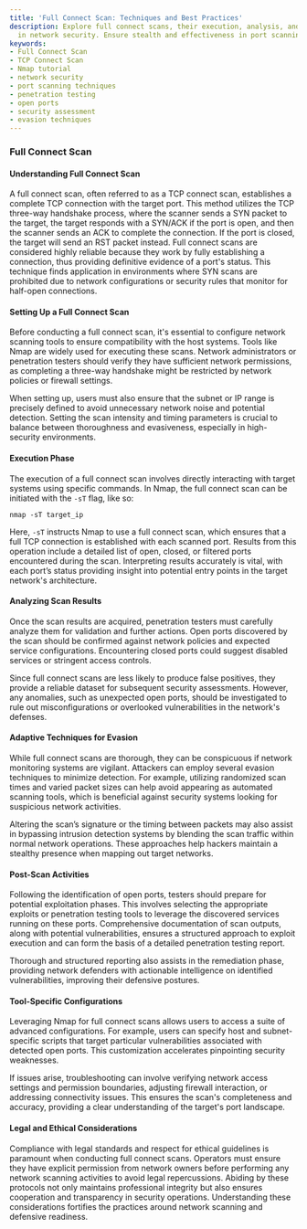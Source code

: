 ```yaml
---
title: 'Full Connect Scan: Techniques and Best Practices'
description: Explore full connect scans, their execution, analysis, and best practices
  in network security. Ensure stealth and effectiveness in port scanning.
keywords:
- Full Connect Scan
- TCP Connect Scan
- Nmap tutorial
- network security
- port scanning techniques
- penetration testing
- open ports
- security assessment
- evasion techniques
---
```


### Full Connect Scan

#### Understanding Full Connect Scan
A full connect scan, often referred to as a TCP connect scan, establishes a complete TCP connection with the target port. This method utilizes the TCP three-way handshake process, where the scanner sends a SYN packet to the target, the target responds with a SYN/ACK if the port is open, and then the scanner sends an ACK to complete the connection. If the port is closed, the target will send an RST packet instead. Full connect scans are considered highly reliable because they work by fully establishing a connection, thus providing definitive evidence of a port's status. This technique finds application in environments where SYN scans are prohibited due to network configurations or security rules that monitor for half-open connections.

#### Setting Up a Full Connect Scan
Before conducting a full connect scan, it's essential to configure network scanning tools to ensure compatibility with the host systems. Tools like Nmap are widely used for executing these scans. Network administrators or penetration testers should verify they have sufficient network permissions, as completing a three-way handshake might be restricted by network policies or firewall settings. 

When setting up, users must also ensure that the subnet or IP range is precisely defined to avoid unnecessary network noise and potential detection. Setting the scan intensity and timing parameters is crucial to balance between thoroughness and evasiveness, especially in high-security environments.

#### Execution Phase
The execution of a full connect scan involves directly interacting with target systems using specific commands. In Nmap, the full connect scan can be initiated with the `-sT` flag, like so: 

```
nmap -sT target_ip
```

Here, `-sT` instructs Nmap to use a full connect scan, which ensures that a full TCP connection is established with each scanned port. Results from this operation include a detailed list of open, closed, or filtered ports encountered during the scan. Interpreting results accurately is vital, with each port’s status providing insight into potential entry points in the target network's architecture.

#### Analyzing Scan Results
Once the scan results are acquired, penetration testers must carefully analyze them for validation and further actions. Open ports discovered by the scan should be confirmed against network policies and expected service configurations. Encountering closed ports could suggest disabled services or stringent access controls.

Since full connect scans are less likely to produce false positives, they provide a reliable dataset for subsequent security assessments. However, any anomalies, such as unexpected open ports, should be investigated to rule out misconfigurations or overlooked vulnerabilities in the network's defenses.

#### Adaptive Techniques for Evasion
While full connect scans are thorough, they can be conspicuous if network monitoring systems are vigilant. Attackers can employ several evasion techniques to minimize detection. For example, utilizing randomized scan times and varied packet sizes can help avoid appearing as automated scanning tools, which is beneficial against security systems looking for suspicious network activities.

Altering the scan’s signature or the timing between packets may also assist in bypassing intrusion detection systems by blending the scan traffic within normal network operations. These approaches help hackers maintain a stealthy presence when mapping out target networks.

#### Post-Scan Activities
Following the identification of open ports, testers should prepare for potential exploitation phases. This involves selecting the appropriate exploits or penetration testing tools to leverage the discovered services running on these ports. Comprehensive documentation of scan outputs, along with potential vulnerabilities, ensures a structured approach to exploit execution and can form the basis of a detailed penetration testing report.

Thorough and structured reporting also assists in the remediation phase, providing network defenders with actionable intelligence on identified vulnerabilities, improving their defensive postures.

#### Tool-Specific Configurations
Leveraging Nmap for full connect scans allows users to access a suite of advanced configurations. For example, users can specify host and subnet-specific scripts that target particular vulnerabilities associated with detected open ports. This customization accelerates pinpointing security weaknesses.

If issues arise, troubleshooting can involve verifying network access settings and permission boundaries, adjusting firewall interaction, or addressing connectivity issues. This ensures the scan's completeness and accuracy, providing a clear understanding of the target's port landscape.

#### Legal and Ethical Considerations
Compliance with legal standards and respect for ethical guidelines is paramount when conducting full connect scans. Operators must ensure they have explicit permission from network owners before performing any network scanning activities to avoid legal repercussions. Abiding by these protocols not only maintains professional integrity but also ensures cooperation and transparency in security operations. Understanding these considerations fortifies the practices around network scanning and defensive readiness.